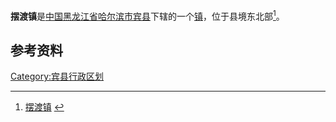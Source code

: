 {{中国乡级行政区
| 行政区全称 = 摆渡镇
| 上级行政区 = [[黑龙江省|黑龙江省]][[哈尔滨市|哈尔滨市]][[宾县|宾县]]
| 行政区类别 = [[镇|镇]]
| LowerDivisions = 8个村委会
| 行政区划代码 = 230125109
| 总面积 = 258.6平方公里
| 户籍人口 = 1.5万人
| 常住人口 = 
| 行政区划 = 
| 官方网站 =
| 邮政编码 =150000
| 毗邻行政区 =
| 地理坐标 = {{coord|45.9054|N|128.1512|E|display=inline,title|dim:5000_type:landmark_region:CN}}
}}

'''摆渡镇'''是[[中国|中国]][[黑龙江省|黑龙江省]][[哈尔滨市|哈尔滨市]][[宾县|宾县]]下辖的一个[[镇|镇]]，位于县境东北部<ref>[http://www.chinaquhua.cn/heilongjiang/binxian.html 摆渡镇] {{webarchive|url=https://web.archive.org/web/20111128150852/http://www.chinaquhua.cn/heilongjiang/binxian.html |date=2011-11-28 }}</ref>。

==参考资料==
{{reflist}}

{{宾县行政区划}}

[[Category:宾县行政区划|Category:宾县行政区划]]